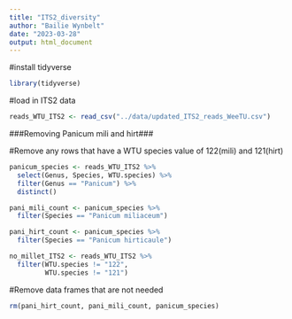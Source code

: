 ```yaml
---
title: "ITS2_diversity"
author: "Bailie Wynbelt"
date: "2023-03-28"
output: html_document
---
```

#install tidyverse
```r
library(tidyverse)
```

#load in ITS2 data
```r
reads_WTU_ITS2 <- read_csv("../data/updated_ITS2_reads_WeeTU.csv")
```
###Removing Panicum mili and hirt###

#Remove any rows that have a WTU species value of 122(mili) and 121(hirt)
```r
panicum_species <- reads_WTU_ITS2 %>% 
  select(Genus, Species, WTU.species) %>%
  filter(Genus == "Panicum") %>% 
  distinct()

pani_mili_count <- panicum_species %>% 
  filter(Species == "Panicum miliaceum")

pani_hirt_count <- panicum_species %>% 
  filter(Species == "Panicum hirticaule")

no_millet_ITS2 <- reads_WTU_ITS2 %>% 
  filter(WTU.species != "122",
         WTU.species != "121")

```

#Remove data frames that are not needed
```r
rm(pani_hirt_count, pani_mili_count, panicum_species)
```

